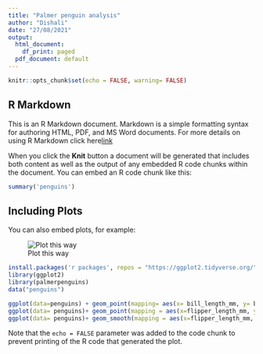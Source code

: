 ---
title: "Palmer penguin analysis"
author: "Dishali"
date: "27/08/2021"
output:
  html_document:
    df_print: paged
  pdf_document: default
---

```{r setup, include= FALSE}
knitr::opts_chunk$set(echo = FALSE, warning= FALSE)
```

## R Markdown

This is an R Markdown document. Markdown is a simple formatting syntax for authoring HTML, PDF, and MS Word documents. For more details on using R Markdown click here[link](http://rmarkdown.rstudio.com)

When you click the **Knit** button a document will be generated that includes both content as well as the output of any embedded R code chunks within the document. You can embed an R code chunk like this:

```{r peguin plot}
summary('penguins')
```

## Including Plots

You can also embed plots, for example:

![Plot this way](<img src="https://www.clipartmax.com/png/small/8-84392_symbol-image-arrow-down.png" alt="Symbol Image - Arrow Down @clipartmax.com">)
```{r}
install.packages('r packages', repos = "https://ggplot2.tidyverse.org/")
library(ggplot2)
library(palmerpenguins)
data("penguins")
```

```{r penguins, echo=FALSE}

ggplot(data=penguins) + geom_point(mapping= aes(x= bill_length_mm, y= bill_depth_mm))
ggplot(data= penguins)+ geom_point(mapping = aes(x=flipper_length_mm, y= body_mass_g),color= "purple")
ggplot(data= penguins)+ geom_smooth(mapping = aes(x=flipper_length_mm, y= body_mass_g) )

```

Note that the `echo = FALSE` parameter was added to the code chunk to prevent printing of the R code that generated the plot.
